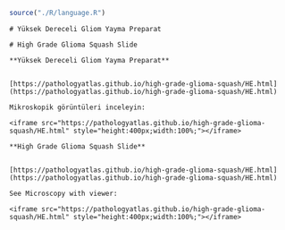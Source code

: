 
```r
source("./R/language.R")
```


```asis
# Yüksek Dereceli Gliom Yayma Preparat
```


```asis
# High Grade Glioma Squash Slide
```



```asis

**Yüksek Dereceli Gliom Yayma Preparat**


[https://pathologyatlas.github.io/high-grade-glioma-squash/HE.html](https://pathologyatlas.github.io/high-grade-glioma-squash/HE.html)

Mikroskopik görüntüleri inceleyin:

<iframe src="https://pathologyatlas.github.io/high-grade-glioma-squash/HE.html" style="height:400px;width:100%;"></iframe>

```


```asis

**High Grade Glioma Squash Slide**


[https://pathologyatlas.github.io/high-grade-glioma-squash/HE.html](https://pathologyatlas.github.io/high-grade-glioma-squash/HE.html)

See Microscopy with viewer: 

<iframe src="https://pathologyatlas.github.io/high-grade-glioma-squash/HE.html" style="height:400px;width:100%;"></iframe>

```


